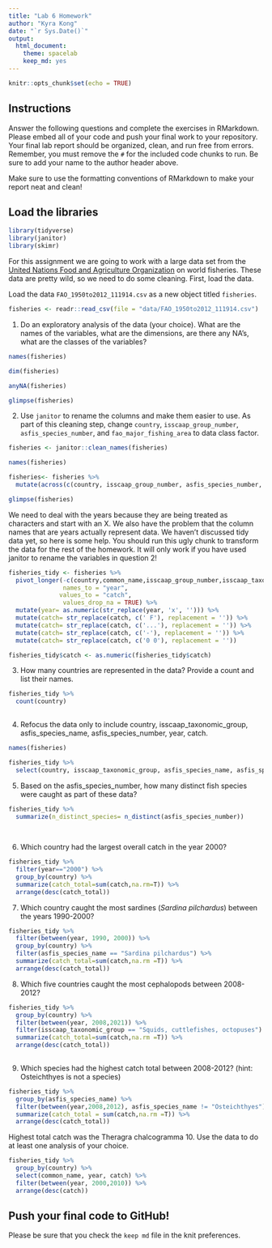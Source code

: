 ```yaml
---
title: "Lab 6 Homework"
author: "Kyra Kong"
date: "`r Sys.Date()`"
output:
  html_document: 
    theme: spacelab
    keep_md: yes
---
```


```r
knitr::opts_chunk$set(echo = TRUE)
```

## Instructions
Answer the following questions and complete the exercises in RMarkdown. Please embed all of your code and push your final work to your repository. Your final lab report should be organized, clean, and run free from errors. Remember, you must remove the `#` for the included code chunks to run. Be sure to add your name to the author header above.  

Make sure to use the formatting conventions of RMarkdown to make your report neat and clean!  

## Load the libraries
```r
library(tidyverse)
library(janitor)
library(skimr)
```

For this assignment we are going to work with a large data set from the [United Nations Food and Agriculture Organization](http://www.fao.org/about/en/) on world fisheries. These data are pretty wild, so we need to do some cleaning. First, load the data.  

Load the data `FAO_1950to2012_111914.csv` as a new object titled `fisheries`.
```r
fisheries <- readr::read_csv(file = "data/FAO_1950to2012_111914.csv")
```

1. Do an exploratory analysis of the data (your choice). What are the names of the variables, what are the dimensions, are there any NA's, what are the classes of the variables?  
```r
names(fisheries)
```
```r
dim(fisheries)
```
```r
anyNA(fisheries)
```
```r
glimpse(fisheries)
```


2. Use `janitor` to rename the columns and make them easier to use. As part of this cleaning step, change `country`, `isscaap_group_number`, `asfis_species_number`, and `fao_major_fishing_area` to data class factor. 
```r
fisheries <- janitor::clean_names(fisheries)
```

```r
names(fisheries)
```


```r
fisheries<- fisheries %>% 
  mutate(across(c(country, isscaap_group_number, asfis_species_number, fao_major_fishing_area),as_factor))
```

```r
glimpse(fisheries)
```


We need to deal with the years because they are being treated as characters and start with an X. We also have the problem that the column names that are years actually represent data. We haven't discussed tidy data yet, so here is some help. You should run this ugly chunk to transform the data for the rest of the homework. It will only work if you have used janitor to rename the variables in question 2!
```r
fisheries_tidy <- fisheries %>% 
  pivot_longer(-c(country,common_name,isscaap_group_number,isscaap_taxonomic_group,asfis_species_number,asfis_species_name,fao_major_fishing_area,measure),
               names_to = "year",
              values_to = "catch",
               values_drop_na = TRUE) %>% 
  mutate(year= as.numeric(str_replace(year, 'x', ''))) %>% 
  mutate(catch= str_replace(catch, c(' F'), replacement = '')) %>% 
  mutate(catch= str_replace(catch, c('...'), replacement = '')) %>% 
  mutate(catch= str_replace(catch, c('-'), replacement = '')) %>% 
  mutate(catch= str_replace(catch, c('0 0'), replacement = ''))

fisheries_tidy$catch <- as.numeric(fisheries_tidy$catch)
```

3. How many countries are represented in the data? Provide a count and list their names.
```r
fisheries_tidy %>% 
  count(country)
 
```

4. Refocus the data only to include country, isscaap_taxonomic_group, asfis_species_name, asfis_species_number, year, catch.

```r
names(fisheries)
```

```r
fisheries_tidy %>% 
  select(country, isscaap_taxonomic_group, asfis_species_name, asfis_species_number, year, catch) 
```

5. Based on the asfis_species_number, how many distinct fish species were caught as part of these data?
```r
fisheries_tidy %>% 
  summarize(n_distinct_species= n_distinct(asfis_species_number))
  
  
```

6. Which country had the largest overall catch in the year 2000?
```r
fisheries_tidy %>% 
  filter(year=="2000") %>% 
  group_by(country) %>% 
  summarize(catch_total=sum(catch,na.rm=T)) %>% 
  arrange(desc(catch_total))
```

7. Which country caught the most sardines (_Sardina pilchardus_) between the years 1990-2000?
```r
fisheries_tidy %>% 
  filter(between(year, 1990, 2000)) %>% 
  group_by(country) %>% 
  filter(asfis_species_name == "Sardina pilchardus") %>% 
  summarize(catch_total=sum(catch,na.rm =T)) %>% 
  arrange(desc(catch_total))
```



8. Which five countries caught the most cephalopods between 2008-2012?
```r
fisheries_tidy %>% 
  group_by(country) %>%  
  filter(between(year, 2008,2021)) %>% 
  filter(isscaap_taxonomic_group == "Squids, cuttlefishes, octopuses") %>% 
  summarize(catch_total=sum(catch,na.rm =T)) %>% 
  arrange(desc(catch_total))
  
```


9. Which species had the highest catch total between 2008-2012? (hint: Osteichthyes is not a species)
```r
fisheries_tidy %>% 
  group_by(asfis_species_name) %>% 
  filter(between(year,2008,2012), asfis_species_name != "Osteichthyes") %>% 
  summarize(catch_total = sum(catch,na.rm =T)) %>% 
  arrange(desc(catch_total))
```
Highest total catch was the Theragra chalcogramma 
10. Use the data to do at least one analysis of your choice.
```r
fisheries_tidy %>% 
  group_by(country) %>% 
  select(common_name, year, catch) %>% 
  filter(between(year, 2000,2010)) %>% 
  arrange(desc(catch))
```


## Push your final code to GitHub!
Please be sure that you check the `keep md` file in the knit preferences.   